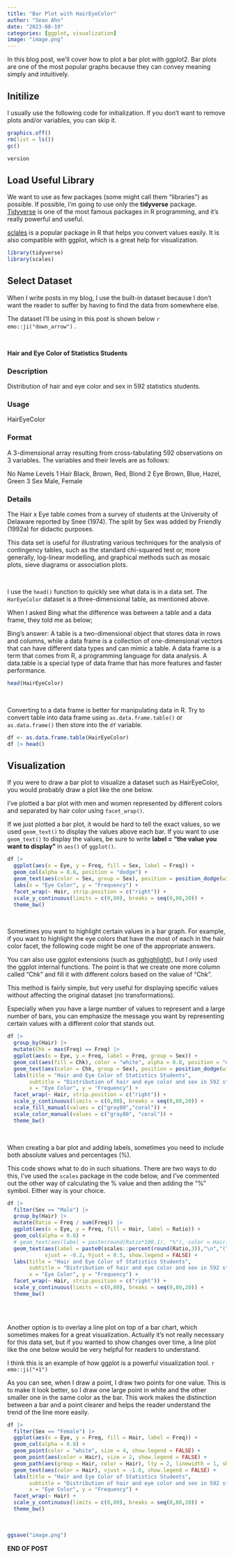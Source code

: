 ```yaml
---
title: "Bar Plot with HairEyeColor"
author: "Sean Ahn"
date: "2023-08-19"
categories: [ggplot, visualization]
image: "image.png"
---
```


In this blog post, we'll cover how to plot a bar plot with ggplot2. Bar plots are one of the most popular graphs because they can convey meaning simply and intuitively.

## Initilize

I usually use the following code for initialization. If you don't want to remove plots and/or variables, you can skip it.

```r
graphics.off()
rm(list = ls())
gc()
```

```r
version
```

## Load Useful Library

We want to use as few packages (some might call them "libraries") as possible. If possible, I'm going to use only the **tidyverse** package. [Tidyverse](https://www.tidyverse.org) is one of the most famous packages in R programming, and it's really powerful and useful.

[sclales](https://scales.r-lib.org) is a popular package in R that helps you convert values easily. It is also compatible with ggplot, which is a great help for visualization.


```r
library(tidyverse)
library(scales)

```

## Select Dataset

When I write posts in my blog, I use the built-in dataset because I don't want the reader to suffer by having to find the data from somewhere else.

The dataset I'll be using in this post is shown below `r emo::ji("down_arrow")` .

<br>

**Hair and Eye Color of Statistics Students**

### Description

Distribution of hair and eye color and sex in 592 statistics students.

### Usage

HairEyeColor

### Format

A 3-dimensional array resulting from cross-tabulating 592 observations on 3 variables. The variables and their levels are as follows:

No Name Levels 1 Hair Black, Brown, Red, Blond 2 Eye Brown, Blue, Hazel, Green 3 Sex Male, Female

### Details

The Hair x Eye table comes from a survey of students at the University of Delaware reported by Snee (1974). The split by Sex was added by Friendly (1992a) for didactic purposes.

This data set is useful for illustrating various techniques for the analysis of contingency tables, such as the standard chi-squared test or, more generally, log-linear modelling, and graphical methods such as mosaic plots, sieve diagrams or association plots.

<br>

I use the `head()` function to quickly see what data is in a data set. The `HarEyeColor` dataset is a three-dimensional table, as mentioned above.

:::callout-note

When I asked Bing what the difference was between a table and a data frame, they told me as below;

Bing's answer: A table is a two-dimensional object that stores data in rows and columns, while a data frame is a collection of one-dimensional vectors that can have different data types and can mimic a table. A data frame is a term that comes from R, a programming language for data analysis. A data.table is a special type of data frame that has more features and faster performance.

:::

```r
head(HairEyeColor)

```

<br>

Converting to a data frame is better for manipulating data in R. Try to convert table into data frame using `as.data.frame.table()` or `as.data.frame()` then store into the `df` variable.

```r
df <- as.data.frame.table(HairEyeColor)
df |> head()

```

## Visualization  

If you were to draw a bar plot to visualize a dataset such as HairEyeColor, you would probably draw a plot like the one below. 

I've plotted a bar plot with men and women represented by different colors and separated by hair color using `facet_wrap()`. 

If we just plotted a bar plot, it would be hard to tell the exact values, so we used `geom_text()` to display the values above each bar. If you want to use `geom_text()` to display the values, be sure to write **label = "the value you want to display"** in `aes()` of `ggplot()`.


```r
df |> 
  ggplot(aes(x = Eye, y = Freq, fill = Sex, label = Freq)) +
  geom_col(alpha = 0.8, position = "dodge") +
  geom_text(aes(color = Sex, group = Sex), position = position_dodge(width = 1), vjust = -0.1, show.legend = FALSE) +
  labs(x = "Eye Color", y = "Frequency") +
  facet_wrap(~ Hair, strip.position = c("right")) +
  scale_y_continuous(limits = c(0,80), breaks = seq(0,80,20)) +
  theme_bw()

```

<br>

Sometimes you want to highlight certain values in a bar graph. For example, if you want to highlight the eye colors that have the most of each in the hair color facet, the following code might be one of the appropriate answers. 

You can also use ggplot extensions (such as [gghighlight](https://yutannihilation.github.io/gghighlight/articles/gghighlight.html)), but I only used the ggplot internal functions. The point is that we create one more column called "Chk" and fill it with different colors based on the value of "Chk".

This method is fairly simple, but very useful for displaying specific values without affecting the original dataset (no transformations). 

Especially when you have a large number of values to represent and a large number of bars, you can emphasize the message you want by representing certain values with a different color that stands out.

```r
df |> 
  group_by(Hair) |> 
  mutate(Chk = max(Freq) == Freq) |> 
  ggplot(aes(x = Eye, y = Freq, label = Freq, group = Sex)) +
  geom_col(aes(fill = Chk), color = "white", alpha = 0.8, position = "dodge", show.legend = FALSE) +
  geom_text(aes(color = Chk, group = Sex), position = position_dodge(width = 1), vjust = -0.1, show.legend = FALSE) +
  labs(title = "Hair and Eye Color of Statistics Students",
       subtitle = "Distribution of hair and eye color and sex in 592 statistics students.", 
       x = "Eye Color", y = "Frequency") +
  facet_wrap(~ Hair, strip.position = c("right")) +
  scale_y_continuous(limits = c(0,80), breaks = seq(0,80,20)) +
  scale_fill_manual(values = c("gray80","coral")) +
  scale_color_manual(values = c("gray80", "coral")) +
  theme_bw()

```

<br>

When creating a bar plot and adding labels, sometimes you need to include both absolute values and percentages (%). 

This code shows what to do in such situations. There are two ways to do this, I've used the `scales` package in the code below, and I've commented out the other way of calculating the % value and then adding the "%" symbol. Either way is your choice.


```r
df |> 
  filter(Sex == "Male") |> 
  group_by(Hair) |> 
  mutate(Ratio = Freq / sum(Freq)) |> 
  ggplot(aes(x = Eye, y = Freq, fill = Hair, label = Ratio)) +
  geom_col(alpha = 0.8) +
  # geom_text(aes(label = paste(round(Ratio*100,1), "%"), color = Hair), vjust = -0.1) +
  geom_text(aes(label = paste0(scales::percent(round(Ratio,3)),"\n","(",Freq,")"), color = Hair), 
            vjust = -0.2, hjust = 0.5, show.legend = FALSE) +
  labs(title = "Hair and Eye Color of Statistics Students",
       subtitle = "Distribution of hair and eye color and sex in 592 statistics students.", 
       x = "Eye Color", y = "Frequency") +
  facet_wrap(~ Hair, strip.position = c("right")) +
  scale_y_continuous(limits = c(0,80), breaks = seq(0,80,20)) +
  theme_bw()
  
```

<br>

Another option is to overlay a line plot on top of a bar chart, which sometimes makes for a great visualization. Actually it's not really necessary for this data set, but if you wanted to show changes over time, a line plot like the one below would be very helpful for readers to understand. 

I think this is an example of how ggplot is a powerful visualization tool. `r emo::ji("+1")`

:::callout-tip
As you can see, when I draw a point, I draw two points for one value. This is to make it look better, so I draw one large point in white and the other smaller one in the same color as the bar. This work makes the distinction between a bar and a point clearer and helps the reader understand the trend of the line more easily.
:::



```r
df |> 
  filter(Sex == "Female") |> 
  ggplot(aes(x = Eye, y = Freq, fill = Hair, label = Freq)) +
  geom_col(alpha = 0.8) +
  geom_point(color = "white", size = 4, show.legend = FALSE) +
  geom_point(aes(color = Hair), size = 2, show.legend = FALSE) +
  geom_path(aes(group = Hair, color = Hair), lty = 2, linewidth = 1, show.legend = FALSE) +
  geom_text(aes(color = Hair), vjust = -1.0, show.legend = FALSE) +
  labs(title = "Hair and Eye Color of Statistics Students",
       subtitle = "Distribution of hair and eye color and sex in 592 statistics students.", 
       x = "Eye Color", y = "Frequency") +
  facet_wrap(~ Hair) +
  scale_y_continuous(limits = c(0,80), breaks = seq(0,80,20)) +
  theme_bw()

```

<br>

```r
ggsave("image.png")
```

<div class="right">
__END OF POST__
</div>